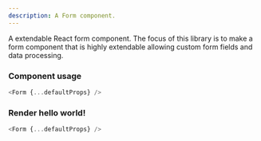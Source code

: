 ```yaml
---
description: A Form component.
---
```



A extendable React form component. The focus of this library is to make a form
component that is highly extendable allowing custom form fields and data processing.

### Component usage

```js
<Form {...defaultProps} />
```

### Render hello world!

```js live
<Form {...defaultProps} />
```
